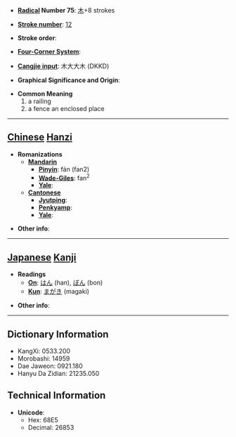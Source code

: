 * '''[[Wiktionary:Chinese radical index| Radical]] Number 75''': [[Wiktionary:Chinese radical index 木|木]]+8 strokes

* '''[[Wiktionary:Chinese total strokes index|Stroke number]]''': [[Wiktionary:Chinese total strokes index 12|12]]

* '''Stroke order''': 

* '''[[Wiktionary:Chinese four corner index|Four-Corner System]]''': 

* '''[[Wiktionary:Chinese Cangjie index|Cangjie input]]''': 木大大木 (DKKD)

* '''Graphical Significance and Origin''': 

* '''Common Meaning'''
*#a railing
*# a fence an enclosed place


----

== [[Chinese]] [[Hanzi]] ==

* '''Romanizations'''
** '''[[Mandarin]]'''
*** '''[[Pinyin]]''': fán (fan2)
*** '''[[Wade-Giles]]''': fan<sup>2</sup>
*** '''[[Yale]]''': 
** '''[[Cantonese]]'''
*** '''[[Jyutping]]''':
*** '''[[Penkyamp]]''': 
*** '''[[Yale]]''': 

* '''Other info''': 

----

== [[Japanese]] [[Kanji]] ==

* '''Readings'''
** '''[[On]]''': [[はん]] (han), [[ぼん]] (bon)
** '''[[Kun]]''': [[まがき]] (magaki)

* '''Other info''':  

----

== Dictionary Information ==

* KangXi: 0533.200
* Morobashi: 14959
* Dae Jaweon: 0921.180
* Hanyu Da Zidian: 21235.050

== Technical Information ==

* '''Unicode''':
** Hex: 68E5
** Decimal: 26853